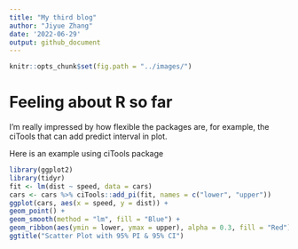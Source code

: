 ```yaml
---
title: "My third blog"
author: "Jiyue Zhang"
date: '2022-06-29'
output: github_document
---
```


```r
knitr::opts_chunk$set(fig.path = "../images/")
```

# Feeling about R so far
I'm really impressed by how flexible the packages are, for example, the ciTools that can add predict interval in plot.

Here is an example using ciTools package
```r
library(ggplot2)
library(tidyr)
fit <- lm(dist ~ speed, data = cars)
cars <- cars %>% ciTools::add_pi(fit, names = c("lower", "upper"))
ggplot(cars, aes(x = speed, y = dist)) +
geom_point() +
geom_smooth(method = "lm", fill = "Blue") +
geom_ribbon(aes(ymin = lower, ymax = upper), alpha = 0.3, fill = "Red") +
ggtitle("Scatter Plot with 95% PI & 95% CI")
```